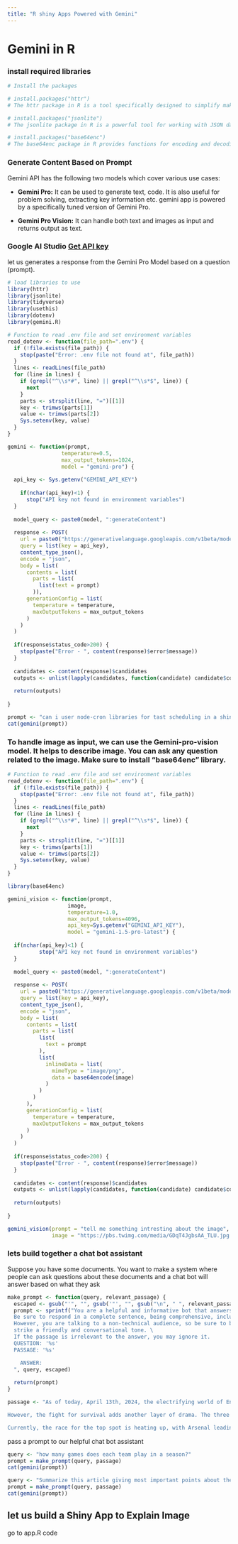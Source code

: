 ```yaml
---
title: "R shiny Apps Powered with Gemini"
---
```


# Gemini in R

### install required libraries

```r
# Install the packages

# install.packages("httr") 
# The httr package in R is a tool specifically designed to simplify making HTTP requests within your R code. 

# install.packages("jsonlite")
# The jsonlite package in R is a powerful tool for working with JSON data

# install.packages("base64enc")
# The base64enc package in R provides functions for encoding and decoding data in Base64 format.

```

### Generate Content Based on Prompt

Gemini API has the following two models which cover various use cases:

-   **Gemini Pro:** It can be used to generate text, code. It is also useful for problem solving, extracting key information etc. gemini app is powered by a specifically tuned version of Gemini Pro.

-   **Gemini Pro Vision:** It can handle both text and images as input and returns output as text.

### Google AI Studio [Get API key](Google%20AI%20Studio.)

let us generates a response from the Gemini Pro Model based on a question (prompt).

```r
# load libraries to use
library(httr)
library(jsonlite)
library(tidyverse)
library(usethis)
library(dotenv)
library(gemini.R)

```

```r
# Function to read .env file and set environment variables
read_dotenv <- function(file_path=".env") {
  if (!file.exists(file_path)) {
    stop(paste("Error: .env file not found at", file_path))
  }
  lines <- readLines(file_path)
  for (line in lines) {
    if (grepl("^\\s*#", line) || grepl("^\\s*$", line)) {
      next
    }
    parts <- strsplit(line, "=")[[1]]
    key <- trimws(parts[1])
    value <- trimws(parts[2])
    Sys.setenv(key, value)
  }
}

gemini <- function(prompt, 
                 temperature=0.5,
                 max_output_tokens=1024,
                 model = "gemini-pro") {
  
  api_key <- Sys.getenv("GEMINI_API_KEY")
  
    if(nchar(api_key)<1) {
      stop("API key not found in environment variables")
  }
  
  model_query <- paste0(model, ":generateContent")
  
  response <- POST(
    url = paste0("https://generativelanguage.googleapis.com/v1beta/models/", model_query),
    query = list(key = api_key),
    content_type_json(),
    encode = "json",
    body = list(
      contents = list(
        parts = list(
          list(text = prompt)
        )),
      generationConfig = list(
        temperature = temperature,
        maxOutputTokens = max_output_tokens
      )
    )
  )
  
  if(response$status_code>200) {
    stop(paste("Error - ", content(response)$error$message))
  }
  
  candidates <- content(response)$candidates
  outputs <- unlist(lapply(candidates, function(candidate) candidate$content$parts))
  
  return(outputs)
  
}

prompt <- "can i user node-cron libraries for tast scheduling in a shiny application?"
cat(gemini(prompt))


```

### To handle image as input, we can use the Gemini-pro-vision model. It helps to describe image. You can ask any question related to the image. Make sure to install "**base64enc**" library.

```r
# Function to read .env file and set environment variables
read_dotenv <- function(file_path=".env") {
  if (!file.exists(file_path)) {
    stop(paste("Error: .env file not found at", file_path))
  }
  lines <- readLines(file_path)
  for (line in lines) {
    if (grepl("^\\s*#", line) || grepl("^\\s*$", line)) {
      next
    }
    parts <- strsplit(line, "=")[[1]]
    key <- trimws(parts[1])
    value <- trimws(parts[2])
    Sys.setenv(key, value)
  }
}

library(base64enc)

gemini_vision <- function(prompt, 
                   image,
                   temperature=1.0,
                   max_output_tokens=4096,
                   api_key=Sys.getenv("GEMINI_API_KEY"),
                   model = "gemini-1.5-pro-latest") {
  
  if(nchar(api_key)<1) {
          stop("API key not found in environment variables")
  }
  
  model_query <- paste0(model, ":generateContent")
  
  response <- POST(
    url = paste0("https://generativelanguage.googleapis.com/v1beta/models/", model_query),
    query = list(key = api_key),
    content_type_json(),
    encode = "json",
    body = list(
      contents = list(
        parts = list(
          list(
            text = prompt
          ),
          list(
            inlineData = list(
              mimeType = "image/png",
              data = base64encode(image)
            )
          )
        )
      ),
      generationConfig = list(
        temperature = temperature,
        maxOutputTokens = max_output_tokens
      )
    )
  )
  
  if(response$status_code>200) {
    stop(paste("Error - ", content(response)$error$message))
  }
  
  candidates <- content(response)$candidates
  outputs <- unlist(lapply(candidates, function(candidate) candidate$content$parts))
  
  return(outputs)
  
}

gemini_vision(prompt = "tell me something intresting about the image", 
              image = "https://pbs.twimg.com/media/GDqT4JgbsAA_TLU.jpg:large")

```

### lets build together a chat bot assistant

Suppose you have some documents. You want to make a system where people can ask questions about these documents and a chat bot will answer based on what they ask

```r

make_prompt <- function(query, relevant_passage) {
  escaped <- gsub("'", "", gsub('"', "", gsub("\n", " ", relevant_passage)))
  prompt <- sprintf("You are a helpful and informative bot that answers questions using text from the reference passage included below. \
  Be sure to respond in a complete sentence, being comprehensive, including all relevant background information. \
  However, you are talking to a non-technical audience, so be sure to break down complicated concepts and \
  strike a friendly and conversational tone. \
  If the passage is irrelevant to the answer, you may ignore it.
  QUESTION: '%s'
  PASSAGE: '%s'

    ANSWER:
  ", query, escaped)
  
  return(prompt)
}

passage <- "As of today, April 13th, 2024, the electrifying world of English football sees a tight race in the Premier League. Twenty elite clubs are battling it out for a coveted championship title across a nine-month odyssey, kicking off in August's early sunshine and reaching its climax in May's nail-biting finale. Each team faces every other opponent twice, once in the comfort of their home stadium and once in a hostile away environment. Victories are cherished and rewarded with three precious points, while draws earn a single point, and defeats leave teams empty-handed. The club that meticulously accumulates the most points throughout this grueling campaign is crowned champion, etching their name in Premier League folklore.

However, the fight for survival adds another layer of drama. The three teams finishing at the bottom of the table face the harsh reality of relegation, dropping down to the Championship, the second tier of English football. This constant struggle for survival, coupled with the relentless pursuit of ultimate glory, fuels the Premier League's global appeal. Beyond the points and positions, the league boasts a rich tapestry of historic rivalries, iconic stadiums, and world-class players, making it a spectacle that enthralls fans across the globe.

Currently, the race for the top spot is heating up, with Arsenal leading the pack with 71 points after 31 games played. Liverpool and Manchester City are hot on their heels, both with 71 points as well. The relegation battle is also tense, with Nottingham Forest and Luton Town precariously close to the drop zone."

```

pass a prompt to our helpful chat bot assistant

```r
query <- "how many games does each team play in a season?"
prompt = make_prompt(query, passage)
cat(gemini(prompt))
```

```r
query <- "Summarize this article giving most important points about the game"
prompt = make_prompt(query, passage)
cat(gemini(prompt))
```

## let us build a Shiny App to Explain Image

go to app.R code

